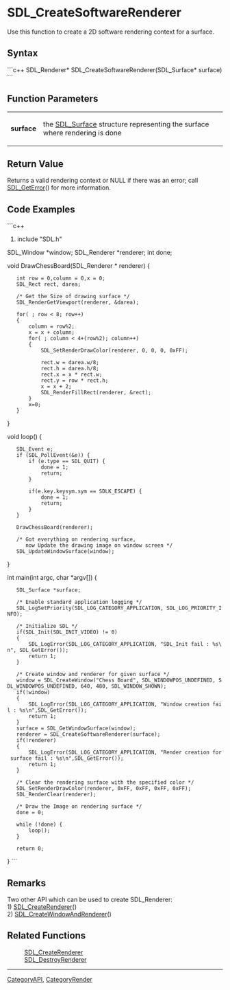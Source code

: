<!-- pragma section-numbers off -->
<!-- pragma camelcase off -->

= SDL_CreateSoftwareRenderer =
Use this function to create a 2D software rendering context for a surface.


== Syntax ==
```c++
SDL_Renderer* SDL_CreateSoftwareRenderer(SDL_Surface* surface)
```

== Function Parameters ==
{|
|'''surface'''
|the [[SDL_Surface]] structure representing the surface where rendering is done
|}

== Return Value ==
Returns a valid rendering context or NULL if there was an error; call [[SDL_GetError]]() for more information.

== Code Examples ==
```c++
#include "SDL.h"

SDL_Window *window;
SDL_Renderer *renderer;
int done;

void
DrawChessBoard(SDL_Renderer * renderer)
{
	int row = 0,column = 0,x = 0;
	SDL_Rect rect, darea;

	/* Get the Size of drawing surface */
	SDL_RenderGetViewport(renderer, &darea);

	for( ; row < 8; row++)
	{
		column = row%2;
		x = x + column;
		for( ; column < 4+(row%2); column++)
		{
			SDL_SetRenderDrawColor(renderer, 0, 0, 0, 0xFF);

			rect.w = darea.w/8;
			rect.h = darea.h/8;
			rect.x = x * rect.w;
			rect.y = row * rect.h;
			x = x + 2;
			SDL_RenderFillRect(renderer, &rect);
		}
		x=0;
	}
}

void
loop()
{
    SDL_Event e;
	if (SDL_PollEvent(&e)) {
		if (e.type == SDL_QUIT) {
			done = 1;
			return;
		}

		if(e.key.keysym.sym == SDLK_ESCAPE) {
			done = 1;
			return;
		}
	}

	DrawChessBoard(renderer);

	/* Got everything on rendering surface,
	   now Update the drawing image on window screen */
	SDL_UpdateWindowSurface(window);
}

int
main(int argc, char *argv[])
{
	SDL_Surface *surface;

    /* Enable standard application logging */
    SDL_LogSetPriority(SDL_LOG_CATEGORY_APPLICATION, SDL_LOG_PRIORITY_INFO);

	/* Initialize SDL */
	if(SDL_Init(SDL_INIT_VIDEO) != 0)
	{
		SDL_LogError(SDL_LOG_CATEGORY_APPLICATION, "SDL_Init fail : %s\n", SDL_GetError());
		return 1;
	}


	/* Create window and renderer for given surface */
	window = SDL_CreateWindow("Chess Board", SDL_WINDOWPOS_UNDEFINED, SDL_WINDOWPOS_UNDEFINED, 640, 480, SDL_WINDOW_SHOWN);
	if(!window)
	{
		SDL_LogError(SDL_LOG_CATEGORY_APPLICATION, "Window creation fail : %s\n",SDL_GetError());
		return 1;
	}
	surface = SDL_GetWindowSurface(window);
	renderer = SDL_CreateSoftwareRenderer(surface);
	if(!renderer)
	{
		SDL_LogError(SDL_LOG_CATEGORY_APPLICATION, "Render creation for surface fail : %s\n",SDL_GetError());
		return 1;
	}

	/* Clear the rendering surface with the specified color */
	SDL_SetRenderDrawColor(renderer, 0xFF, 0xFF, 0xFF, 0xFF);
	SDL_RenderClear(renderer);


	/* Draw the Image on rendering surface */
	done = 0;

    while (!done) {
        loop();
	}

	return 0;
}
```

== Remarks ==
Two other API which can be used to create SDL_Renderer:<br/>1) [[SDL_CreateRenderer]]()<br/>2) [[SDL_CreateWindowAndRenderer]]()

== Related Functions ==
:[[SDL_CreateRenderer]]
:[[SDL_DestroyRenderer]]

----
[[CategoryAPI]], [[CategoryRender]]
